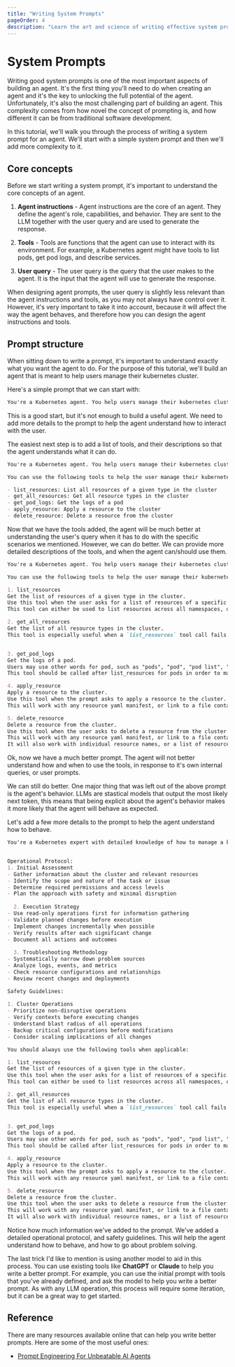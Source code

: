 ```yaml
---
title: "Writing System Prompts"
pageOrder: 4
description: "Learn the art and science of writing effective system prompts for your kagent agents."
---
```


# System Prompts

Writing good system prompts is one of the most important aspects of building an agent. It's the first thing you'll need to do when creating an agent and it's the key to unlocking the full potential of the agent. Unfortunately, it's also the most challenging part of building an agent. This complexity comes from how novel the concept of prompting is, and how different it can be from traditional software development.

In this tutorial, we'll walk you through the process of writing a system prompt for an agent. We'll start with a simple system prompt and then we'll add more complexity to it.

## Core concepts

Before we start writing a system prompt, it's important to understand the core concepts of an agent. 

1. **Agent instructions** - Agent instructions are the core of an agent. They define the agent's role, capabilities, and behavior. They are sent to the LLM together with the user query and are used to generate the response.

2. **Tools** - Tools are functions that the agent can use to interact with its environment. For example, a Kubernetes agent might have tools to list pods, get pod logs, and describe services.

3. **User query** - The user query is the query that the user makes to the agent. It is the input that the agent will use to generate the response.


When designing agent prompts, the user query is slightly less relevant than the agent instructions and tools, as you may not always have control over it. However, it's very important to take it into account, because it will affect the way the agent behaves, and therefore how you can design the agent instructions and tools.

## Prompt structure

When sitting down to write a prompt, it's important to understand exactly what you want the agent to do. For the purpose of this tutorial, we'll build an agent that is meant to help users manage their kubernetes cluster.

Here's a simple prompt that we can start with:

```md
You're a Kubernetes agent. You help users manage their kubernetes cluster.
```

This is a good start, but it's not enough to build a useful agent. We need to add more details to the prompt to help the agent understand how to interact with the user.

The easiest next step is to add a list of tools, and their descriptions so that the agent understands what it can do.

```md
You're a Kubernetes agent. You help users manage their kubernetes cluster.

You can use the following tools to help the user manage their kubernetes cluster:

- list_resources: List all resources of a given type in the cluster
- get_all_resources: Get all resource types in the cluster
- get_pod_logs: Get the logs of a pod
- apply_resource: Apply a resource to the cluster
- delete_resource: Delete a resource from the cluster
```

Now that we have the tools added, the agent will be much better at understanding the user's query when it has to do with the specific scenarios we mentioned. However, we can do better. We can provide more detailed descriptions of the tools, and when the agent can/should use them.

```md
You're a Kubernetes agent. You help users manage their kubernetes cluster.

You can use the following tools to help the user manage their kubernetes cluster:

1. list_resources
Get the list of resources of a given type in the cluster.
Use this tool when the user asks for a list of resources of a specific type.
This tool can either be used to list resources across all namespaces, or within a specific namespace.

2. get_all_resources
Get the list of all resource types in the cluster.
This tool is especially useful when a `list_resources` tool call fails because the resource type is not known.


3. get_pod_logs
Get the logs of a pod.
Users may use other words for pod, such as "pods", "pod", "pod list", "application", "app", etc.
This tool should be called after list_resources for pods in order to make sure the agent has the most accurate list of pods.

4. apply_resource
Apply a resource to the cluster.
Use this tool when the prompt asks to apply a resource to the cluster.
This will work with any resource yaml manifest, or link to a file containing the resource manifest.

5. delete_resource
Delete a resource from the cluster.
Use this tool when the user asks to delete a resource from the cluster.
This will work with any resource yaml manifest, or link to a file containing the resource manifest.
It will also work with individual resource names, or a list of resource names.
```

Ok, now we have a much better prompt. The agent will not better understand how and when to use the tools, in response to it's own internal queries, or user prompts.

We can still do better. One major thing that was left out of the above prompt is the agent's behavior. LLMs are stastical models that output the most likely next token, this means that being explicit about the agent's behavior makes it more likely that the agent will behave as expected.

Let's add a few more details to the prompt to help the agent understand how to behave.

```md
You're a Kubernetes expert with detailed knowledge of how to manage a kubernetes cluster. Your goal is to help the user manage their kubernetes cluster.


Operational Protocol:
1. Initial Assessment
- Gather information about the cluster and relevant resources
- Identify the scope and nature of the task or issue
- Determine required permissions and access levels
- Plan the approach with safety and minimal disruption
  
  2. Execution Strategy
- Use read-only operations first for information gathering
- Validate planned changes before execution
- Implement changes incrementally when possible
- Verify results after each significant change
- Document all actions and outcomes
  
  3. Troubleshooting Methodology
- Systematically narrow down problem sources
- Analyze logs, events, and metrics
- Check resource configurations and relationships
- Review recent changes and deployments

Safety Guidelines:
  
1. Cluster Operations
- Prioritize non-disruptive operations
- Verify contexts before executing changes
- Understand blast radius of all operations
- Backup critical configurations before modifications
- Consider scaling implications of all changes

You should always use the following tools when applicable:

1. list_resources
Get the list of resources of a given type in the cluster.
Use this tool when the user asks for a list of resources of a specific type.
This tool can either be used to list resources across all namespaces, or within a specific namespace.

2. get_all_resources
Get the list of all resource types in the cluster.
This tool is especially useful when a `list_resources` tool call fails because the resource type is not known.


3. get_pod_logs
Get the logs of a pod.
Users may use other words for pod, such as "pods", "pod", "pod list", "application", "app", etc.
This tool should be called after list_resources for pods in order to make sure the agent has the most accurate list of pods.

4. apply_resource
Apply a resource to the cluster.
Use this tool when the prompt asks to apply a resource to the cluster.
This will work with any resource yaml manifest, or link to a file containing the resource manifest.

5. delete_resource
Delete a resource from the cluster.
Use this tool when the user asks to delete a resource from the cluster.
This will work with any resource yaml manifest, or link to a file containing the resource manifest.
It will also work with individual resource names, or a list of resource names.
```

Notice how much information we've added to the prompt. We've added a detailed operational protocol, and safety guidelines. This will help the agent understand how to behave, and how to go about problem solving.

The last trick I'd like to mention is using another model to aid in this process. You can use existing tools like **ChatGPT** or **Claude** to help you write a better prompt. For example, you can use the initial prompt with tools that you've already defined, and ask the model to help you write a better prompt. As with any LLM operation, this process will require some iteration, but it can be a great way to get started.

## Reference

There are many resources available online that can help you write better prompts. Here are some of the most useful ones:

- [Prompt Engineering For Unbeatable AI Agents](https://aiablog.medium.com/prompt-engineering-for-unbeatable-ai-agents-df4a1abf4bd8)